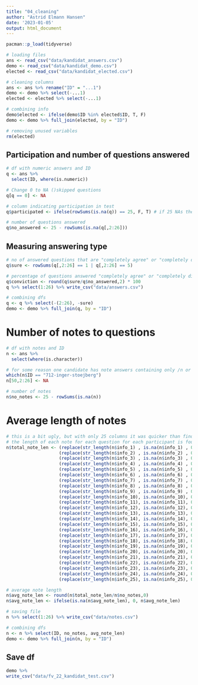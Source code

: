```yaml
---
title: "04_cleaning"
author: "Astrid Elmann Hansen"
date: '2023-01-05'
output: html_document
---
```


```r
pacman::p_load(tidyverse)

# loading files
ans <- read_csv("data/kandidat_answers.csv")
demo <- read_csv("data/kandidat_demo.csv")
elected <- read_csv("data/kandidat_elected.csv")

# cleaning columns
ans <- ans %>% rename("ID" = "...1")
demo <- demo %>% select(-...1)
elected <- elected %>% select(-...1)

# combining info
demo$elected <- ifelse(demo$ID %in% elected$ID, T, F)
demo <- demo %>% full_join(elected, by = "ID")

# removing unused variables
rm(elected)
```


## Participation and number of questions answered
```r
# df with numeric answers and ID
q <- ans %>% 
  select(ID, where(is.numeric))

# Change 0 to NA ()skipped questions
q[q == 0] <- NA

# column indicating participation in test
q$participated <- ifelse(rowSums(is.na(q)) == 25, F, T) # if 25 NAs then FALSE else TRUE

# number of questions answered
q$no_answered <- 25 - rowSums(is.na(q[,2:26]))
```

## Measuring answering type
```r
# no of answered questions that are "completely agree" or "completely disagree"
q$sure <- rowSums(q[,2:26] == 1 | q[,2:26] == 5)

# percentage of questions answered "completely agree" or "completely disagree"
q$conviction <- round(q$sure/q$no_answered,2) * 100
q %>% select(1:26) %>% write_csv("data/answers.csv")
```

```r
# combining dfs
q <- q %>% select(-(2:26), -sure)
demo <- demo %>% full_join(q, by = "ID")
```

# Number of notes to questions
```r
# df with notes and ID
n <- ans %>% 
  select(where(is.character))

# for some reason one candidate has note answers containing only /n or /n/r/n
which(n$ID == "712-inger-stoejberg")
n[50,2:26] <- NA

# number of notes
n$no_notes <- 25 - rowSums(is.na(n))
```

# Average length of notes
```r
# this is a bit ugly, but with only 25 columns it was quicker than finding a neater solution
# the length of each note for each question for each participant is found and summed across participants, NAs replaced by 0
n$total_note_len <- (replace(str_length(n$info_1) , is.na(n$info_1) , 0)) +
                    (replace(str_length(n$info_2) , is.na(n$info_2) , 0)) +
                    (replace(str_length(n$info_3) , is.na(n$info_3) , 0)) +
                    (replace(str_length(n$info_4) , is.na(n$info_4) , 0)) +
                    (replace(str_length(n$info_5) , is.na(n$info_5) , 0)) +
                    (replace(str_length(n$info_6) , is.na(n$info_6) , 0)) +
                    (replace(str_length(n$info_7) , is.na(n$info_7) , 0)) +
                    (replace(str_length(n$info_8) , is.na(n$info_8) , 0)) +
                    (replace(str_length(n$info_9) , is.na(n$info_9) , 0)) +
                    (replace(str_length(n$info_10), is.na(n$info_10), 0)) +
                    (replace(str_length(n$info_11), is.na(n$info_11), 0)) +
                    (replace(str_length(n$info_12), is.na(n$info_12), 0)) +
                    (replace(str_length(n$info_13), is.na(n$info_13), 0)) +
                    (replace(str_length(n$info_14), is.na(n$info_14), 0)) +
                    (replace(str_length(n$info_15), is.na(n$info_15), 0)) +
                    (replace(str_length(n$info_16), is.na(n$info_16), 0)) +
                    (replace(str_length(n$info_17), is.na(n$info_17), 0)) +
                    (replace(str_length(n$info_18), is.na(n$info_18), 0)) +
                    (replace(str_length(n$info_19), is.na(n$info_19), 0)) +
                    (replace(str_length(n$info_20), is.na(n$info_20), 0)) +
                    (replace(str_length(n$info_21), is.na(n$info_21), 0)) +
                    (replace(str_length(n$info_22), is.na(n$info_22), 0)) +
                    (replace(str_length(n$info_23), is.na(n$info_23), 0)) +
                    (replace(str_length(n$info_24), is.na(n$info_24), 0)) +
                    (replace(str_length(n$info_25), is.na(n$info_25), 0))

# average note length
n$avg_note_len <- round(n$total_note_len/n$no_notes,0)
n$avg_note_len <- ifelse(is.na(n$avg_note_len), 0, n$avg_note_len)

# saving file
n %>% select(1:26) %>% write_csv("data/notes.csv")
```

```r
# combining dfs
n <- n %>% select(ID, no_notes, avg_note_len)
demo <- demo %>% full_join(n, by = "ID")
```

## Save df
```r
demo %>% 
write_csv("data/fv_22_kandidat_test.csv")
```








